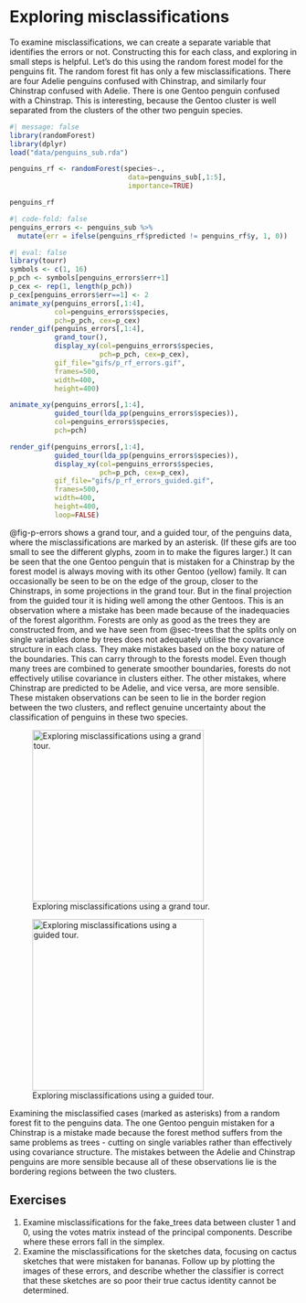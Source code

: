# Exploring misclassifications

To examine misclassifications, we can create a separate variable that identifies the errors or not. Constructing this for each class, and exploring in small steps is helpful. Let's do this using the random forest model for the penguins fit. The random forest fit has only a few misclassifications. There are four Adelie penguins confused with Chinstrap, and similarly four Chinstrap confused with Adelie. There is one Gentoo penguin confused with a Chinstrap. This is interesting, because the Gentoo cluster is well separated from the clusters of the other two penguin species. 

```r
#| message: false
library(randomForest)
library(dplyr)
load("data/penguins_sub.rda")

penguins_rf <- randomForest(species~.,
                             data=penguins_sub[,1:5],
                             importance=TRUE)
```

```r
penguins_rf
```

```r
#| code-fold: false
penguins_errors <- penguins_sub %>%
  mutate(err = ifelse(penguins_rf$predicted != penguins_rf$y, 1, 0))
```

```r
#| eval: false
library(tourr)
symbols <- c(1, 16)
p_pch <- symbols[penguins_errors$err+1]
p_cex <- rep(1, length(p_pch))
p_cex[penguins_errors$err==1] <- 2
animate_xy(penguins_errors[,1:4],
           col=penguins_errors$species,
           pch=p_pch, cex=p_cex)
render_gif(penguins_errors[,1:4],
           grand_tour(),
           display_xy(col=penguins_errors$species,
                      pch=p_pch, cex=p_cex),
           gif_file="gifs/p_rf_errors.gif",
           frames=500,
           width=400,
           height=400)

animate_xy(penguins_errors[,1:4],
           guided_tour(lda_pp(penguins_errors$species)),
           col=penguins_errors$species,
           pch=pch)

render_gif(penguins_errors[,1:4],
           guided_tour(lda_pp(penguins_errors$species)),
           display_xy(col=penguins_errors$species,
                      pch=p_pch, cex=p_cex),
           gif_file="gifs/p_rf_errors_guided.gif",
           frames=500,
           width=400,
           height=400,
           loop=FALSE)

```



@fig-p-errors shows a grand tour, and a guided tour, of the penguins data, where the misclassifications are marked by an asterisk. (If these gifs are too small to see the different glyphs, zoom in to make the figures larger.) It can be seen that the one Gentoo penguin that is mistaken for a Chinstrap by the forest model is always moving with its other Gentoo (yellow) family. It can occasionally be seen to be on the edge of the group, closer to the Chinstraps, in some projections in the grand tour. But in the final projection from the guided tour it is hiding well among the other Gentoos. This is an observation where a mistake has been made because of the inadequacies of the forest algorithm. Forests are only as good as the trees they are constructed from, and we have seen from @sec-trees that the splits only on single variables done by trees does not adequately utilise the covariance structure in each class. They make mistakes based on the boxy nature of the boundaries. This can carry through to the forests model. Even though many trees are combined to generate smoother boundaries, forests do not effectively utilise covariance in clusters either. The other mistakes, where Chinstrap are predicted to be Adelie, and vice versa, are more sensible. These mistaken observations can be seen to lie in the border region between the two clusters, and reflect genuine uncertainty about the classification of penguins in these two species.

::: {#fig-p-errors layout-ncol=2}

::: {.content-hidden when-format="pdf"}
![Exploring misclassifications using a grand tour.](gifs/p_rf_errors.gif){#fig-rf-errors fig-alt="FIX ME" width=300}
:::

::: {.content-hidden when-format="pdf"}
![Exploring misclassifications using a guided tour.](gifs/p_rf_errors_guided.gif){#fig-rf-errors-guided fig-alt="FIX ME" width=300}
:::

Examining the misclassified cases (marked as asterisks) from a random forest fit to the penguins data. The one Gentoo penguin mistaken for a Chinstrap is a mistake made because the forest method suffers from the same problems as trees - cutting on single variables rather than effectively using covariance structure. The mistakes between the Adelie and Chinstrap penguins are more sensible because all of these observations lie is the bordering regions between the two clusters.
:::

## Exercises {-}

1. Examine misclassifications for the fake_trees data between cluster 1 and 0, using the votes matrix instead of the principal components. Describe where these errors fall in the simplex.
2. Examine the misclassifications for the sketches data, focusing on cactus sketches that were mistaken for bananas. Follow up by plotting the images of these errors, and describe whether the classifier is correct that these sketches are so poor their true cactus identity cannot be determined. 
